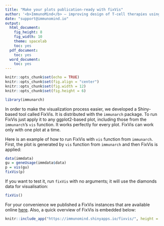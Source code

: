 ```yaml
---
title: "Make your plots publication-ready with fixVis"
author: '<b>ImmunoMind</b> – improving design of T-cell therapies using multi-omics and AI. Research and biopharma partnerships, more details: <a href="https://immunomind.io">immunomind.io</a>'
date: "support@immunomind.io"
output:
  html_document:
    fig_height: 8
    fig_width: 10
    theme: spacelab
    toc: yes
  pdf_document:
    toc: yes
  word_document:
    toc: yes
---
```



<!--
%\VignetteEngine{knitr::rmarkdown}
%\VignetteIndexEntry{Make your plots publication-ready with fixVis}
%\VignettePackage{immunarch}
-->



```r
knitr::opts_chunk$set(echo = TRUE)
knitr::opts_chunk$set(fig.align = "center")
knitr::opts_chunk$set(fig.width = 12)
knitr::opts_chunk$set(fig.height = 6)

library(immunarch)
```

In order to make the visualization process easier, we developed a Shiny-based tool called FixVis. It is distributed with the `immunarch` package. To run FixVis just apply it to any ggplot2-based plot, including those from the `immunarch`'s `vis` function. It works perfectly for every plot. FixVis can work only with one plot at a time.


Here is an example of how to run FixVis with  `vis` function from `immunarch`. First, the plot is generated by `vis` function from `immunarch` and then FixVis is applied:

```r
data(immdata)
gu = geneUsage(immdata$data)
p = vis(gu)
fixVis(p)
```

If you want to test it, run `fixVis` with no arguments; it will use the diamonds data for visualisation:

```r
fixVis()
```

For your convenience we published a FixVis instances that are available online [here](https://immunomind.shinyapps.io/fixvis/). Also, a quick overview of FixVis is embedded below:

```r
knitr::include_app("https://immunomind.shinyapps.io/fixvis/", height = "800px")
```
